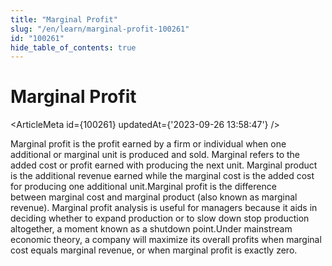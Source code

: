 ```yaml
---
title: "Marginal Profit"
slug: "/en/learn/marginal-profit-100261"
id: "100261"
hide_table_of_contents: true
---
```



# Marginal Profit

<ArticleMeta id={100261} updatedAt={'2023-09-26 13:58:47'} />
<div className='border-solid border-b border-t-0 my-4 border-[var(--ifm-color-gray-300)]' />

Marginal profit is the profit earned by a firm or individual when one additional or marginal unit is produced and sold. Marginal refers to the added cost or profit earned with producing the next unit. Marginal product is the additional revenue earned while the marginal cost is the added cost for producing one additional unit.Marginal profit is the difference between marginal cost and marginal product (also known as marginal revenue). Marginal profit analysis is useful for managers because it aids in deciding whether to expand production or to slow down stop production altogether, a moment known as a shutdown point.Under mainstream economic theory, a company will maximize its overall profits when marginal cost equals marginal revenue, or when marginal profit is exactly zero.
